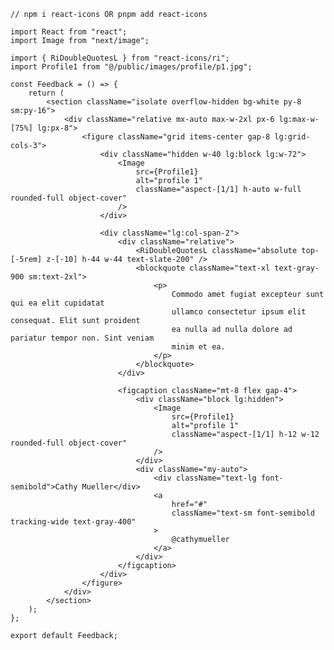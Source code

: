 ```tsx
// npm i react-icons OR pnpm add react-icons

import React from "react";
import Image from "next/image";

import { RiDoubleQuotesL } from "react-icons/ri";
import Profile1 from "@/public/images/profile/p1.jpg";

const Feedback = () => {
    return (
        <section className="isolate overflow-hidden bg-white py-8 sm:py-16">
            <div className="relative mx-auto max-w-2xl px-6 lg:max-w-[75%] lg:px-8">
                <figure className="grid items-center gap-8 lg:grid-cols-3">
                    <div className="hidden w-40 lg:block lg:w-72">
                        <Image
                            src={Profile1}
                            alt="profile 1"
                            className="aspect-[1/1] h-auto w-full rounded-full object-cover"
                        />
                    </div>

                    <div className="lg:col-span-2">
                        <div className="relative">
                            <RiDoubleQuotesL className="absolute top-[-5rem] z-[-10] h-44 w-44 text-slate-200" />
                            <blockquote className="text-xl text-gray-900 sm:text-2xl">
                                <p>
                                    Commodo amet fugiat excepteur sunt qui ea elit cupidatat
                                    ullamco consectetur ipsum elit consequat. Elit sunt proident
                                    ea nulla ad nulla dolore ad pariatur tempor non. Sint veniam
                                    minim et ea.
                                </p>
                            </blockquote>
                        </div>

                        <figcaption className="mt-8 flex gap-4">
                            <div className="block lg:hidden">
                                <Image
                                    src={Profile1}
                                    alt="profile 1"
                                    className="aspect-[1/1] h-12 w-12 rounded-full object-cover"
                                />
                            </div>
                            <div className="my-auto">
                                <div className="text-lg font-semibold">Cathy Mueller</div>
                                <a
                                    href="#"
                                    className="text-sm font-semibold tracking-wide text-gray-400"
                                >
                                    @cathymueller
                                </a>
                            </div>
                        </figcaption>
                    </div>
                </figure>
            </div>
        </section>
    );
};

export default Feedback;
```